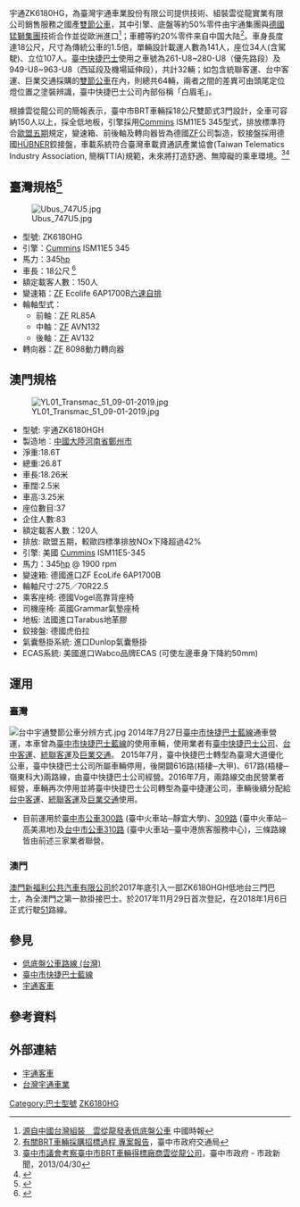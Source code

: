 {{Fanpov|time=2021-01-31T00:57:44+00:00}}
{{globalize/Taiwan|time=2018-07-22T01:32:23+00:00}}
{{Infobox Automobile
| image        = [[Image:臺中市BRT(車號278-U8).JPG|250px]]
| name         = 宇通ZK6180HG<br/>Yutong ZK6180HG
| manufacturer = {{CHNML}}：[[宇通客車|宇通客車]] <br>{{TWN}}：台灣宇通車業
| production   = {{CHNML}}：{{fact|2017年}}至今<br>{{TWN}}：2013年至今
| predecessor  = 
| successor    =
| class        = 雙節低地板公車
| aka          = 
| platform     =
| body_style   = 兩節車廂3個車門
| engine       = 
| transmission = 
| layout       = [[後置後驅|後置後驅]]
| length       = {{convert|18|m|}}
| width        = {{convert|2.5|m|}}
| height       = {{convert|3.15|m|}}
| weight       = {{convert|20|t||}}
| ftrack       = {{convert|5.725|m|}}
| rtrack       = {{convert|6.150|m|}}
| wheelbase    =  
| fuel_economy =
| fuel_capacity = 250公升
| related      = [[宇通ZK6128HG|宇通ZK6128HG]]
| similar      = [[金龍XMQ6180G|金龍XMQ6180G]]
| designer     = 
}}
宇通ZK6180HG，為臺灣宇通車業股份有限公司提供技術、組裝雲從龍實業有限公司銷售服務之國產[[雙節公車|雙節公車]]，其中引擎、底盤等約50%零件由宇通集團與[[德國|德國]][[猛獅集團|猛獅集團]]技術合作並從歐洲進口<ref>[http://want-car.chinatimes.com/news/20111221001878 源自中國台灣組裝　雲從龍發表低底盤公車] {{Wayback|url=http://want-car.chinatimes.com/news/20111221001878 |date=20171204061134 }}中國時報</ref>；車體等約20%零件来自中国大陆<ref>[https://1drv.ms/b/s!Asur5tPWd85OzjTwpUal6Zu-4tdy 有關BRT車輛採購招標過程 專案報告]{{Dead link|date=2019年10月 |bot=InternetArchiveBot |fix-attempted=yes }}，臺中市政府交通局</ref>。車身長度達18公尺，尺寸為傳統公車的1.5倍，單輛設計載運人數為141人，座位34人(含駕駛)、立位107人。[[臺中快捷巴士|臺中快捷巴士]]使用之車號為261-U8~280-U8（優先路段）及949-U8~963-U8（西延段及機場延伸段），共計32輛；如包含統聯客運、台中客運、巨業交通採購的[[雙節公車|雙節公車]]在內，則總共64輛，兩者之間的差異可由頭尾定位燈位置之塗裝辨識，臺中快捷巴士公司內部俗稱「白眉毛」。

根據雲從龍公司的簡報表示，臺中市BRT車輛採18公尺雙節式3門設計，全車可容納150人以上，採全低地板，引擎採用[[康明斯|Commins]] ISM11E5 345型式，排放標準符合[[歐洲汽車廢氣排放標準|歐盟五期]]規定，變速箱、前後軸及轉向器皆為德國[[采埃孚|ZF]]公司製造，鉸接盤採用德國[[HÜBNER|HÜBNER]]鉸接盤，車載系統符合臺灣車載資通訊產業協會(Taiwan Telematics Industry Association, 簡稱TTIA)規範，未來將打造舒適、無障礙的乘車環境。<ref>[http://www.personnel.taichung.gov.tw/fp.asp?fpage=cp&xItem=223145&ctNode=6566&mp=114010&Captcha.ImageValidation=GFTa7 臺中市議會考察臺中市BRT車輛得標廠商雲從龍公司]，臺中市政府 - 市政新聞，2013/04/30</ref><ref>{{Cite web |url=https://ec.ltn.com.tw/m/article/paper/863918 |title=存档副本 |accessdate=2019-07-30 |archive-date=2019-07-30 |archive-url=https://web.archive.org/web/20190730095343/https://ec.ltn.com.tw/m/article/paper/863918 |dead-url=no }}</ref>

==臺灣規格<ref>{{cite web|language=zh-tw|url=http://www.twyt.com.tw/about.php|title=關於宇通|author=|publisher=雲從龍實業有限公司|date=|accessdate=2014-07-30|archive-url=https://web.archive.org/web/20140205115729/http://www.twyt.com.tw/about.php|archive-date=2014-02-05|dead-url=yes}}</ref>==
[[File:Ubus_747U5.jpg|thumb]]
*型號: ZK6180HG
*引擎：[[康明斯|Cummins]] ISM11E5 345
*馬力：345[[馬力|hp]]
*車長：18公尺 <ref>{{cite web|language=zh-tw|url=http://www.brttaichung.com.tw/html/news/02.aspx?root=8&kind=8&page=1&num=193|title=臺中BRT雙節車 取得國內第一個合法雙節車牌照掛牌準備上路|author=|publisher=臺中市政府交通局|date=2014-06-03|accessdate=2014-07-30|deadurl=yes|archiveurl=https://web.archive.org/web/20140808044611/http://www.brttaichung.com.tw/html/news/02.aspx?root=8&kind=8&page=1&num=193|archivedate=2014-08-08}}</ref>
*額定載客人數：150人
*變速箱：[[采埃孚|ZF]] Ecolife 6AP1700B[[自動變速箱|六速自排]]
*輪軸型式：
**前軸：[[采埃孚|ZF]] RL85A
**中軸：[[采埃孚|ZF]] AVN132
**後軸：[[采埃孚|ZF]] AV132
*轉向器：[[采埃孚|ZF]] 8098動力轉向器

== 澳門規格 ==
[[File:YL01_Transmac_51_09-01-2019.jpg|thumb]]
* 型號: 宇通ZK6180HGH
*製造地︰[[中國大陸|中國大陸]][[河南省|河南省]][[鄭州市|鄭州市]]
*淨重:18.6T
* 總重:26.8T
* 車長:18.26米
* 車闊:2.5米
* 車高:3.25米
* 座位數目:37
* 企住人數:83
* 額定載客人數：120人
*排放: 歐盟五期，較歐四標準排放NOx下降超過42%
* 引擎: 美國 [[康明斯|Cummins]]  ISM11E5-345
* 馬力：345[[馬力|hp]] @ 1900 rpm
* 變速箱: 德國進口ZF EcoLife 6AP1700B
* 輪軸尺寸:275／70R22.5
*乘客座椅: 德國Vogel高靠背座椅
*司機座椅: 英國Grammar氣墊座椅
* 地板: 法國進口Tarabus地革膠
*鉸接盤: 德國虎伯拉
*氣囊懸掛系統: 進口Dunlop氣囊懸掛
*ECAS系統: 美國進口Wabco品牌ECAS (可使左邊車身下降約50mm)

==運用==
===臺灣===
[[File:台中宇通雙節公車分辨方式.jpg|thumb]]
2014年7月27日[[臺中市快捷巴士藍線|臺中市快捷巴士藍線]]通車營運，本車曾為[[臺中市快捷巴士藍線|臺中市快捷巴士藍線]]的使用車輛，使用業者有[[臺中快捷巴士股份有限公司|臺中快捷巴士公司]]、[[台中客運|台中客運]]、[[統聯客運|統聯客運]]及[[巨業交通|巨業交通]]。
2015年7月，臺中快捷巴士轉型為臺灣大道優化公車，臺中快捷巴士公司所屬車輛停用，後開闢616路(梧棲─大甲)、617路(梧棲─嶺東科大)兩路線，由臺中快捷巴士公司經營。2016年7月，兩路線交由民營業者經營，車輛再次停用並將臺中快捷巴士公司轉型為臺中捷運公司，車輛後續分配給[[台中客運|台中客運]]、[[統聯客運|統聯客運]]及[[巨業交通|巨業交通]]使用。
*目前運用於[[臺中市公車|臺中市公車]][[臺中市公車300路|300路]] (臺中火車站─靜宜大學)、[[臺中市公車309路|309路]] (臺中火車站─高美濕地)及[[台中市公車310路|台中市公車310路]] (臺中火車站─臺中港旅客服務中心)，三條路線皆由前述三家業者聯營。

===澳門===
[[澳門新福利公共汽車有限公司|澳門新福利公共汽車有限公司]]於2017年底引入一部ZK6180HGH低地台三門巴士，為全澳門之第一款掛接巴士。於2017年11月29日首次登記，在2018年1月6日正式行駛[[澳門巴士51路線|51]]路線。

== 參見 ==
*[[低底盤公車路線_(台灣)|低底盤公車路線 (台灣)]]
*[[臺中市快捷巴士藍線|臺中市快捷巴士藍線]]
*[[宇通客車|宇通客車]]

==參考資料==
<div class="references-small">
<references />
</div>

==外部連結==
*[http://www.yutong.com/ 宇通客車]{{Wayback|url=http://www.yutong.com/ |date=20110208143135 }}{{zh}}
*[https://web.archive.org/web/20150110051110/http://www.twyt.com.tw/ 台灣宇通車業]

{{台灣無障礙公車}}
{{宇通集團}}

[[Category:巴士型號|Category:巴士型號]]
[[Category:宇通客車|ZK6180HG]]